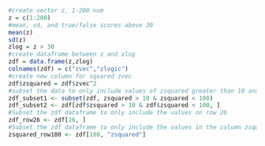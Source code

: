 ```r
#create vector z, 1-200 num
z = c(1:200)
#mean, sd, and true/false scores above 30
mean(z)
sd(z)
zlog = z > 30
#create dataframe between z and zlog
zdf = data.frame(z,zlog)
colnames(zdf) = c("zvec","zlogic")
#create new column for squared zvec
zdf$zsquared = zdf$zvec^2
#subset the data to only include values of zsquared greater than 10 and less than 100 
zdf_subset1 <- subset(zdf, zsquared > 10 & zsquared < 100)
zdf_subset2 <- zdf[zdf$zsquared > 10 & zdf$zsquared < 100, ]
#Subset the zdf dataframe to only include the values on row 26
zdf_row26 <- zdf[26, ]
#Subset the zdf dataframe to only include the values in the column zsquared in the 180th row.
zsquared_row180 <- zdf[180, "zsquared"]

```

